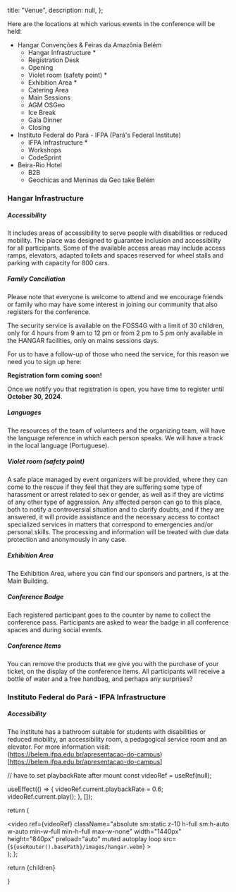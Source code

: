 
  title: "Venue",
  description: null,
};


<HangarVideo />

Here are the locations at which various events in the conference will be held:

- Hangar Convenções & Feiras da Amazônia Belém
  - Hangar Infrastructure \*
  - Registration Desk
  - Opening
  - Violet room (safety point) \*
  - Exhibition Area \*
  - Catering Area
  - Main Sessions
  - AGM OSGeo
  - Ice Break
  - Gala Dinner
  - Closing
- Instituto Federal do Pará - IFPA (Pará&apos;s Federal Institute)
  - IFPA Infrastructure \*
  - Workshops
  - CodeSprint
- Beira-Rio Hotel
  - B2B
  - Geochicas and Meninas da Geo take Belém

### Hangar Infrastructure

##### Accessibility

It includes areas of accessibility to serve people with disabilities or reduced mobility. The place was designed to guarantee inclusion and accessibility for all participants. Some of the available access areas may include access ramps, elevators, adapted toilets and spaces reserved for wheel stalls and parking with capacity for 800 cars.

##### Family Conciliation

Please note that everyone is welcome to attend and we encourage friends or family who may have some interest in joining our community that also registers for the conference.

The security service is available on the FOSS4G with a limit of 30 children, only for 4 hours from 9 am to 12 pm or from 2 pm to 5 pm only available in the HANGAR facilities, only on mains sessions days.

For us to have a follow-up of those who need the service, for this reason we need you to sign up here:

**Registration form coming soon!**

Once we notify you that registration is open, you have time to register until **October 30, 2024**.

##### Languages

The resources of the team of volunteers and the organizing team, will have the language reference in which each person speaks.
We will have a track in the local language (Portuguese).

##### Violet room (safety point)

A safe place managed by event organizers will be provided, where they can come to the rescue if they feel that they are suffering some type of harassment or arrest related to sex or gender, as well as if they are victims of any other type of aggression. Any affected person can go to this place, both to notify a controversial situation and to clarify doubts, and if they are answered, it will provide assistance and the necessary access to contact specialized services in matters that correspond to emergencies and/or personal skills.
The processing and information will be treated with due data protection and anonymously in any case.

##### Exhibition Area

The Exhibition Area, where you can find our sponsors and partners, is at the Main Building.

##### Conference Badge

Each registered participant goes to the counter by name to collect the conference pass. Participants are asked to wear the badge in all conference spaces and during social events.

##### Conference Items

You can remove the products that we give you with the purchase of your ticket, on the display of the conference items. All participants will receive a bottle of water and a free handbag, and perhaps any surprises?

### Instituto Federal do Pará - IFPA Infrastructure

##### Accessibility

The institute has a bathroom suitable for students with disabilities or reduced mobility, an accessibility room, a pedagogical service room and an elevator. For more information visit: (https://belem.ifpa.edu.br/apresentacao-do-campus)[https://belem.ifpa.edu.br/apresentacao-do-campus]


  // have to set playbackRate after mount
  const videoRef = useRef(null);

  useEffect(() => {
    videoRef.current.playbackRate = 0.6;
    videoRef.current.play();
  }, []);

  return (
    <div className="min-h-[50vh] sm:min-h-96 relative flex items-center justify-center overflow-hidden">
      <video
        ref={videoRef} 
        className="absolute sm:static z-10 h-full sm:h-auto w-auto min-w-full min-h-full max-w-none"
        width="1440px"
        height="840px"
        preload="auto"
        muted
        autoplay
        loop
        src={`${useRouter().basePath}/images/hangar.webm`}
      ></video>
    </div>
  );
};

  return <MdxLayout metadata={metadata}>{children}</MdxLayout>

}
